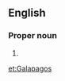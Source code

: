 ==English==

===Proper noun===
{{en-proper noun}}

# {{alternative spelling of|Galápagos}}


[[et:Galapagos]]
